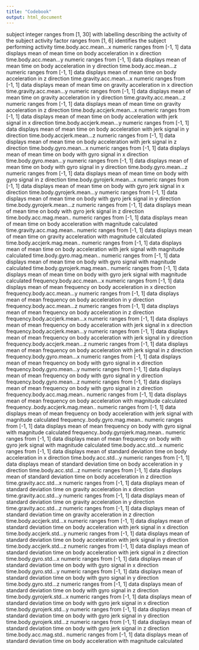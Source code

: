 ```yaml
---
title: "Codebook"
output: html_document
---
```


subject	integer ranges from [1, 30]	 with labelling describing the activity of the subject
activity	factor ranges from [1, 6]	 identifies the subject performing activity
time.body.acc.mean...x	numeric ranges from [-1, 1]	data displays mean of mean time on body acceleration in x direction
time.body.acc.mean...y	numeric ranges from [-1, 1]	data displays mean of mean time on body acceleration in y direction
time.body.acc.mean...z	numeric ranges from [-1, 1]	data displays mean of mean time on body acceleration in z direction
time.gravity.acc.mean...x	numeric ranges from [-1, 1]	data displays mean of mean time on gravity acceleration in x direction
time.gravity.acc.mean...y	numeric ranges from [-1, 1]	data displays mean of mean time on gravity acceleration in y direction
time.gravity.acc.mean...z	numeric ranges from [-1, 1]	data displays mean of mean time on gravity acceleration in z direction
time.body.accjerk.mean...x	numeric ranges from [-1, 1]	data displays mean of mean time on body acceleration with jerk signal in x direction
time.body.accjerk.mean...y	numeric ranges from [-1, 1]	data displays mean of mean time on body acceleration with jerk signal in y direction
time.body.accjerk.mean...z	numeric ranges from [-1, 1]	data displays mean of mean time on body acceleration with jerk signal in z direction
time.body.gyro.mean...x	numeric ranges from [-1, 1]	data displays mean of mean time on body with gyro signal in x direction
time.body.gyro.mean...y	numeric ranges from [-1, 1]	data displays mean of mean time on body with gyro signal in y direction
time.body.gyro.mean...z	numeric ranges from [-1, 1]	data displays mean of mean time on body with gyro signal in z direction
time.body.gyrojerk.mean...x	numeric ranges from [-1, 1]	data displays mean of mean time on body with gyro jerk signal in x direction
time.body.gyrojerk.mean...y	numeric ranges from [-1, 1]	data displays mean of mean time on body with gyro jerk signal in y direction
time.body.gyrojerk.mean...z	numeric ranges from [-1, 1]	data displays mean of mean time on body with gyro jerk signal in z direction
time.body.acc.mag.mean..	numeric ranges from [-1, 1]	data displays mean of mean time on body acceleration with magnitude calculated 
time.gravity.acc.mag.mean..	numeric ranges from [-1, 1]	data displays mean of mean time on gravity acceleration with magnitude calculated 
time.body.accjerk.mag.mean..	numeric ranges from [-1, 1]	data displays mean of mean time on body acceleration with jerk signal with magnitude calculated 
time.body.gyro.mag.mean..	numeric ranges from [-1, 1]	data displays mean of mean time on body with gyro signal with magnitude calculated 
time.body.gyrojerk.mag.mean..	numeric ranges from [-1, 1]	data displays mean of mean time on body with gyro jerk signal with magnitude calculated 
frequency.body.acc.mean...x	numeric ranges from [-1, 1]	data displays mean of mean frequency on body acceleration in x direction
frequency.body.acc.mean...y	numeric ranges from [-1, 1]	data displays mean of mean frequency on body acceleration in y direction
frequency.body.acc.mean...z	numeric ranges from [-1, 1]	data displays mean of mean frequency on body acceleration in z direction
frequency.body.accjerk.mean...x	numeric ranges from [-1, 1]	data displays mean of mean frequency on body acceleration with jerk signal in x direction
frequency.body.accjerk.mean...y	numeric ranges from [-1, 1]	data displays mean of mean frequency on body acceleration with jerk signal in y direction
frequency.body.accjerk.mean...z	numeric ranges from [-1, 1]	data displays mean of mean frequency on body acceleration with jerk signal in z direction
frequency.body.gyro.mean...x	numeric ranges from [-1, 1]	data displays mean of mean frequency on body with gyro signal in x direction
frequency.body.gyro.mean...y	numeric ranges from [-1, 1]	data displays mean of mean frequency on body with gyro signal in y direction
frequency.body.gyro.mean...z	numeric ranges from [-1, 1]	data displays mean of mean frequency on body with gyro signal in z direction
frequency.body.acc.mag.mean..	numeric ranges from [-1, 1]	data displays mean of mean frequency on body acceleration with magnitude calculated 
frequency..body.accjerk.mag.mean..	numeric ranges from [-1, 1]	data displays mean of mean frequency on body acceleration with jerk signal with magnitude calculated 
frequency..body.gyro.mag.mean..	numeric ranges from [-1, 1]	data displays mean of mean frequency on body with gyro signal with magnitude calculated 
frequency..body.gyrojerk.mag.mean..	numeric ranges from [-1, 1]	data displays mean of mean frequency on body with gyro jerk signal with magnitude calculated 
time.body.acc.std...x	numeric ranges from [-1, 1]	data displays mean of standard deviation time on body acceleration in x direction
time.body.acc.std...y	numeric ranges from [-1, 1]	data displays mean of standard deviation time on body acceleration in y direction
time.body.acc.std...z	numeric ranges from [-1, 1]	data displays mean of standard deviation time on body acceleration in z direction
time.gravity.acc.std...x	numeric ranges from [-1, 1]	data displays mean of standard deviation time on gravity acceleration in x direction
time.gravity.acc.std...y	numeric ranges from [-1, 1]	data displays mean of standard deviation time on gravity acceleration in y direction
time.gravity.acc.std...z	numeric ranges from [-1, 1]	data displays mean of standard deviation time on gravity acceleration in z direction
time.body.accjerk.std...x	numeric ranges from [-1, 1]	data displays mean of standard deviation time on body acceleration with jerk signal in x direction
time.body.accjerk.std...y	numeric ranges from [-1, 1]	data displays mean of standard deviation time on body acceleration with jerk signal in y direction
time.body.accjerk.std...z	numeric ranges from [-1, 1]	data displays mean of standard deviation time on body acceleration with jerk signal in z direction
time.body.gyro.std...x	numeric ranges from [-1, 1]	data displays mean of standard deviation time on body with gyro signal in x direction
time.body.gyro.std...y	numeric ranges from [-1, 1]	data displays mean of standard deviation time on body with gyro signal in y direction
time.body.gyro.std...z	numeric ranges from [-1, 1]	data displays mean of standard deviation time on body with gyro signal in z direction
time.body.gyrojerk.std...x	numeric ranges from [-1, 1]	data displays mean of standard deviation time on body with gyro jerk signal in x direction
time.body.gyrojerk.std...y	numeric ranges from [-1, 1]	data displays mean of standard deviation time on body with gyro jerk signal in y direction
time.body.gyrojerk.std...z	numeric ranges from [-1, 1]	data displays mean of standard deviation time on body with gyro jerk signal in z direction
time.body.acc.mag.std..	numeric ranges from [-1, 1]	data displays mean of standard deviation time on body acceleration with magnitude calculated 
